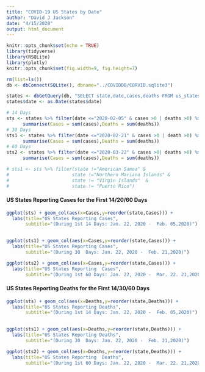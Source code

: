 ```yaml
---
title: "COVID-19 US States by Date"
author: "David J Jackson"
date: "4/15/2020"
output: html_document
---
```


```r
knitr::opts_chunk$set(echo = TRUE)
library(tidyverse)
library(RSQLite)
library(plotly)
knitr::opts_chunk$set(fig.width=9, fig.height=7)
```
```r
rm(list=ls())
db <- dbConnect(SQLite(), dbname="../COVIDDB/CORVID.sqlite3")

states <- dbGetQuery(db, "SELECT state,date,cases,deaths FROM us_states ;")
states$date <- as.Date(states$date)

```
```r
# 14 Days
sts <- states %>% filter(date <="2020-02-05" & cases >0 | deaths >0) %>% group_by(state) %>%
      summarise(Cases = sum(cases),Deaths = sum(deaths))
# 30 Days
sts1 <- states %>% filter(date <="2020-02-21" & cases >0 | death >0) %>% group_by(state) %>%
      summarise(Cases = sum(cases),Deaths = sum(deaths))
# 60 Days
sts2 <- states %>% filter(date <="2020-03-22" & cases >0| deaths >0) %>% group_by(state) %>%
      summarise(Cases = sum(cases),Deaths = sum(deaths))

# sts1 <- sts %>% filter(state !="American Samoa" &
#                       state !="Northern Mariana Islands" &
#                       state != "Virgin Islands"  &
#                       state != "Puerto Rico")
```

#### US States Reporting Cases for the First 14/20/60 Days

```r
ggplot(sts) + geom_col(aes(x=Cases,y=reorder(state,Cases))) + 
  labs(title="US States Reporting Cases",
       subtitle="(During 1st 14 Days: Jan. 22, 2020 -  Feb. 05,2020)") 
         
```
```r
ggplot(sts1) + geom_col(aes(x=Cases,y=reorder(state,Cases))) + 
  labs(title="US States Reporting Cases",
       subtitle="(During 30  Days: Jan. 22, 2020 -  Feb. 21,2020)")
```
```r
ggplot(sts2) + geom_col(aes(x=Cases,y=reorder(state,Cases))) + 
  labs(title="US States Reporting  Cases",
       subtitle="(During 1st 60 Days: Jan. 22, 2020 -  Mar. 22. 21,2020)") 
```

#### US States Reporting Deaths for the First 14/30/60 Days

```r
ggplot(sts) + geom_col(aes(x=Deaths,y=reorder(state,Deaths))) + 
  labs(title="US States Reporting Deaths",
       subtitle="(During 1st 14 Days: Jan. 22, 2020 -  Feb. 05,2020)") 
         
```
```r
ggplot(sts1) + geom_col(aes(x=Deaths,y=reorder(state,Deaths))) + 
  labs(title="US States Reporting Deaths",
       subtitle="(During 30  Days: Jan. 22, 2020 -  Feb. 21,2020)")
```
```r
ggplot(sts2) + geom_col(aes(x=Deaths,y=reorder(state,Deaths))) + 
  labs(title="US States Reporting  Deaths",
       subtitle="(During 1st 60 Days: Jan. 22, 2020 -  Mar. 22. 21,2020)") 
```